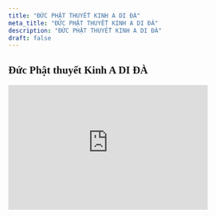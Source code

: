 ```yaml
---
title: "ĐỨC PHẬT THUYẾT KINH A DI ĐÀ"
meta_title: "ĐỨC PHẬT THUYẾT KINH A DI ĐÀ"
description: "ĐỨC PHẬT THUYẾT KINH A DI ĐÀ"
draft: false
---
```

<style>
    @import url('https://fonts.googleapis.com/css2?family=Pattaya&display=swap');
</style>
<h2 style="font-family: 'Pattaya'">Đức Phật thuyết Kinh A DI ĐÀ</h2>
<iframe
    style='width:400px;height:250px'
    src='https://online.pubhtml5.com/kcbf/hukd/'
    seamless='seamless'
    scrolling='no'
    frameborder='0'
    allowtransparency='true'
    allowfullscreen='true'
></iframe>

